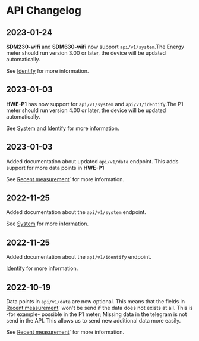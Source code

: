 # API Changelog

## 2023-01-24

**SDM230-wifi** and **SDM630-wifi** now support `api/v1/system`.The Energy meter should run version 3.00 or later, the device will be updated automatically.

See [Identify](/docs/endpoints/api-v1-identify) for more information.

## 2023-01-03

**HWE-P1** has now support for `api/v1/system` and `api/v1/identify`.The P1 meter should run version 4.00 or later, the device will be updated automatically.

See [System](/docs/endpoints/api-v1-system) and [Identify](/docs/endpoints/api-v1-identify) for more information.

## 2023-01-03

Added documentation about updated `api/v1/data` endpoint. This adds support for more data points in **HWE-P1**

See [Recent measurement](/docs/endpoints/api-v1-data)` for more information.

## 2022-11-25

Added documentation about the `api/v1/system` endpoint.

See [System](/docs/endpoints/api-v1-system) for more information.

## 2022-11-25

Added documentation about the `api/v1/identify` endpoint.

[Identify](/docs/endpoints/api-v1-identify) for more information.

## 2022-10-19

Data points in `api/v1/data` are now optional. This means that the fields in [Recent measurement](/docs/endpoints/api-v1-data)` won't be send if the data does not exists at all.
This is -for example- possible in the P1 meter; Missing data in the telegram is not send in the API. This allows us to send new additional data more easily.

See [Recent measurement](/docs/endpoints/api-v1-data)` for more information.
